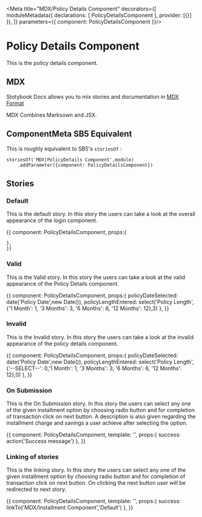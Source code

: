 
<Meta title="MDX/Policy Details Component" decorators={[
    moduleMetadata({
        declarations: [
            PolicyDetailsComponent
        ],
        provider: [{}]
    }),
]} parameters={{
    component: PolicyDetailsComponent
}}/>

# Policy Details Component 

This is the policy details component.

## MDX

Stotybook Docs allows you to mix stories and documentation in 
[MDX Format](https://mdxjs.com/)

MDX Combines Marksown and JSX.

## ComponentMeta SB5 Equivalent

This is roughly equivalent to SB5's `storiesOf` :

```
storiesOf('MDX|PolicyDetails Component',module)
    .addParameter({component: PolicyDetailsComponent})

```

## Stories

### Default

This is the default story. In this story the users can take a look at the overall
appearance of the login component.

<Preview>
  <Story name="Default">{{
    component: PolicyDetailsComponent,
    props:{
      
    },
    }}    
  </Story>
</Preview>

### Valid

This is the Valid story. In this story the users can take a look at the valid
appearance of the Policy Details component.

<Preview>
  <Story name="Submit">{{
    component: PolicyDetailsComponent,
    props:{
      policyDateSelected: date('Policy Date',new Date()),
      policyLengthEntered: select('Policy Length',{'1 Month': 1, '3 Months': 3, '6 Months': 6, '12 Months': 12},3)
    },
    }}    
  </Story>
</Preview>

### Invalid

This is the Invalid story. In this story the users can take a look at the invalid
appearance of the policy details component.

<Preview>
  <Story name="Invalid">{{
    component: PolicyDetailsComponent,
    props:{
      policyDateSelected: date('Policy Date',new Date()),
      policyLengthEntered: select('Policy Length',{'--SELECT--': 0,'1 Month': 1, '3 Months': 3, '6 Months': 6, '12 Months': 12},0)
    },
    }}    
  </Story>
</Preview>

### On Submission

This is the On Submission story. In this story the users can select any one of the given installment option by choosing radio button 
and for completion of transaction click on next button. A description is also given regarding the installment charge and savings a
user achieve after selecting the option.

<Preview>
  <Story name="On Submission">{{
    component: PolicyDetailsComponent,
    template: '<app-policy-details (OnSubmission)="success($event)"></app-policy-details>',
    props:{
        success: action('Success message')
    },
    }}    
  </Story>
</Preview>

### Linking of stories

This is the linking story. In this story the users can select any one of the given installment option by choosing radio button 
and for completion of transaction click on next button. On clicking the next button user will be redirected to next story.

<Preview>
  <Story name="Link to next story">{{
    component: PolicyDetailsComponent,
    template: '<app-policy-details (OnSubmission)="success($event)"></app-policy-details>',
    props:{
        success: linkTo('MDX/Installment Component','Default')
    },
    }}    
  </Story>
</Preview>
